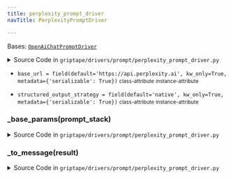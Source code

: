 ```yaml
---
title: perplexity_prompt_driver
navTitle: PerplexityPromptDriver

---
```


<span id="griptape.drivers.prompt.perplexity_prompt_driver.PerplexityPromptDriver"></span>

Bases:
 [`OpenAiChatPromptDriver`](openai.mdx#griptape.drivers.prompt.openai.OpenAiChatPromptDriver "OpenAiChatPromptDriver (griptape.drivers.prompt.openai.OpenAiChatPromptDriver)")

<details><summary>Source Code in <code>griptape&#47;drivers&#47;prompt&#47;perplexity_prompt_driver.py</code></summary>

```python
@define
class PerplexityPromptDriver(OpenAiChatPromptDriver):
    base_url: str = field(default="https://api.perplexity.ai", kw_only=True, metadata={"serializable": True})
    structured_output_strategy: str = field(default="native", kw_only=True, metadata={"serializable": True})

    @override
    def _to_message(self, result: ChatCompletion) -> Message:
        message = super()._to_message(result)

        message.content[0].artifact.meta["citations"] = getattr(result, "citations", [])

        return message

    def _base_params(self, prompt_stack: PromptStack) -> dict:
        params = super()._base_params(prompt_stack)

        if "stop" in params:
            del params["stop"]

        return params
```

</details>

-   `base_url = field(default='https://api.perplexity.ai', kw_only=True, metadata={'serializable': True})` <small>class-attribute</small> <small>instance-attribute</small>  <span id="griptape.drivers.prompt.perplexity_prompt_driver.PerplexityPromptDriver.base_url"></span> 

-   `structured_output_strategy = field(default='native', kw_only=True, metadata={'serializable': True})` <small>class-attribute</small> <small>instance-attribute</small>  <span id="griptape.drivers.prompt.perplexity_prompt_driver.PerplexityPromptDriver.structured_output_strategy"></span> 

<span id="griptape.drivers.prompt.perplexity_prompt_driver.PerplexityPromptDriver._base_params"></span>

### \_base_params(prompt_stack)

<details><summary>Source Code in <code>griptape&#47;drivers&#47;prompt&#47;perplexity_prompt_driver.py</code></summary>

```python
def _base_params(self, prompt_stack: PromptStack) -> dict:
    params = super()._base_params(prompt_stack)

    if "stop" in params:
        del params["stop"]

    return params
```

</details>

<span id="griptape.drivers.prompt.perplexity_prompt_driver.PerplexityPromptDriver._to_message"></span>

### \_to_message(result)

<details><summary>Source Code in <code>griptape&#47;drivers&#47;prompt&#47;perplexity_prompt_driver.py</code></summary>

```python
@override
def _to_message(self, result: ChatCompletion) -> Message:
    message = super()._to_message(result)

    message.content[0].artifact.meta["citations"] = getattr(result, "citations", [])

    return message
```

</details>
